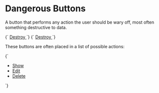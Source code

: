 
<Meta title="Atoms/Button/Danger" />

# Dangerous Buttons

A button that performs any action the user should be wary off, most often something destructive to data.

<Canvas>
  <Story name="Danger">
    {`
      <a href="/" class="a-button a-button--danger">
        Destroy
      </a>
    `}
  </Story>
  <Story name="Danger/UI">
    {`
      <a href="/" class="a-button a-button--ui a-button--danger">
        Destroy
      </a>
    `}
  </Story>
</Canvas>

These buttons are often placed in a list of possible actions:

<Canvas>
  <Story name="Danger list">
    {`
      <ul class="a-list-reset u-flex">
        <li class="u-margin-s--right">
          <a href="/" class="a-button a-button--ui">
            Show
          </a>
        </li>
        <li class="u-margin-s--right">
          <a href="/" class="a-button a-button--ui">
            Edit
          </a>
        </li>
        <li class="u-margin-s--right">
          <a href="/" class="a-button a-button--ui a-button--danger">
            Delete
          </a>
        </li>
      </ul>
    `}
  </Story>
</Canvas>
